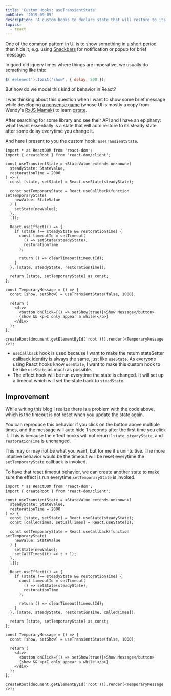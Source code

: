 ```yaml
---
title: 'Custom Hooks: useTransientState'
pubDate: '2019-09-05'
description: 'A custom hooks to declare state that will restore to its steady-state value after some delay. This will be useful when you want to show some UI element temporarily and then hide it after some delay.'
topics:
  - react
---
```



One of the common pattern in UI is to show something in a short period then hide it, e.g. using [Snackbars] for notification or popup for brief message.

In good old jquery times where things are imperative, we usually do something like this:

```js
$('#element').toast('show', { delay: 500 });
```

But how do we model this kind of behavior in React?

I was thinking about this question when I want to show some brief message while developing [a nonsense game][game] (whose UI is mostly a copy from Wendy's [RxJS Mamak][rxjs-mamak]) to learn [xstate].

After searching for some library and see their API and I have an epiphany: what I want essentially is a state that will auto restore to its steady state after some delay everytime you change it.

And here I present to you the custom hook: `useTransientState`.

<LiveEditor>

```tsx twoslash
import * as ReactDOM from 'react-dom';
import { createRoot } from 'react-dom/client';

const useTransientState = <StateValue extends unknown>(
  steadyState: StateValue,
  restorationTime = 2000
) => {
  const [state, setState] = React.useState(steadyState);

  const setTemporaryState = React.useCallback(function setTemporaryState(
    newValue: StateValue
  ) {
    setState(newValue);
  },
  []);

  React.useEffect(() => {
    if (state !== steadyState && restorationTime) {
      const timeoutId = setTimeout(
        () => setState(steadyState),
        restorationTime
      );

      return () => clearTimeout(timeoutId);
    }
  }, [state, steadyState, restorationTime]);

  return [state, setTemporaryState] as const;
};

const TemporaryMessage = () => {
  const [show, setShow] = useTransientState(false, 1000);

  return (
    <div>
      <button onClick={() => setShow(true)}>Show Message</button>
      {show && <p>I only appear a while!</p>}
    </div>
  );
};

createRoot(document.getElementById('root')!).render(<TemporaryMessage />);
```

</LiveEditor>

- `useCallback` hook is used because I want to make the return stateSetter callback identity is always the same, just like `useState`. As everyone using React hooks know `useState`, I want to make this custom hook to be like `useState` as much as possible.
- The effect hook will be run everytime the state is changed. It will set up a timeout which will set the state back to `steadState`.

## Improvement

While writing this blog I realize there is a problem with the code above, which is the timeout is not reset when you update the state again.

You can reproduce this behavior if you click on the button above multiple times, and the message will auto hide 1 seconds after the first time you click it. This is because the effect hooks will not rerun if `state`, `steadyState`, and `restorationTime` is unchanged.

This may or may not be what you want, but for me it's unintuitive. The more intuitive behavior would be the timeout will be reset everytime the `setTemporaryState` callback is invoked.

To have that reset timeout behavior, we can create another state to make sure the effect is run everytime `setTemporaryState` is invoked.

<LiveEditor>

```tsx twoslash {9,15,28}
import * as ReactDOM from 'react-dom';
import { createRoot } from 'react-dom/client';

const useTransientState = <StateValue extends unknown>(
  steadyState: StateValue,
  restorationTime = 2000
) => {
  const [state, setState] = React.useState(steadyState);
  const [calledTimes, setCallTimes] = React.useState(0);

  const setTemporaryState = React.useCallback(function setTemporaryState(
    newValue: StateValue
  ) {
    setState(newValue);
    setCallTimes((t) => t + 1);
  },
  []);

  React.useEffect(() => {
    if (state !== steadyState && restorationTime) {
      const timeoutId = setTimeout(
        () => setState(steadyState),
        restorationTime
      );

      return () => clearTimeout(timeoutId);
    }
  }, [state, steadyState, restorationTime, calledTimes]);

  return [state, setTemporaryState] as const;
};

const TemporaryMessage = () => {
  const [show, setShow] = useTransientState(false, 1000);

  return (
    <div>
      <button onClick={() => setShow(true)}>Show Message</button>
      {show && <p>I only appear a while!</p>}
    </div>
  );
};

createRoot(document.getElementById('root')!).render(<TemporaryMessage />);
```

</LiveEditor>

[snackbars]: https://material.io/components/snackbars/
[game]: https://xstate-game.netlify.com
[rxjs-mamak]: https://rxjs-mamak.wendko.com
[xstate]: https://xstate.js.org
